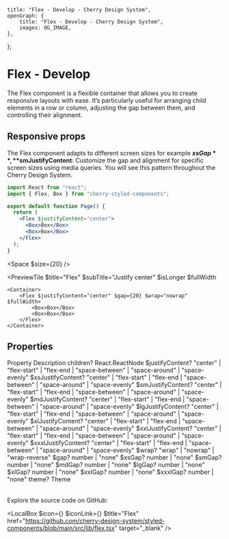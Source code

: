 
	title: "Flex - Develop - Cherry Design System",
	openGraph: {
		title: "Flex - Develop - Cherry Design System",
		images: OG_IMAGE,
	},
};

# Flex - Develop

The Flex component is a flexible container that allows you to create responsive layouts with ease. It’s particularly useful for arranging child elements in a row or column, adjusting the gap between them, and controlling their alignment.

## Responsive props

The Flex component adapts to different screen sizes for example **$xsGap**, **$smJustifyContent**: Customize the gap and alignment for specific screen sizes using media queries. You will see this pattern throughout the Cherry Design System.

```jsx
import React from "react";
import { Flex, Box } from "cherry-styled-components";

export default function Page() {
  return (
    <Flex $justifyContent="center">
      <Box>Box</Box>
      <Box>Box</Box>
    </Flex>
  );
}
```

<Space $size={20} />

<PreviewTile
	$title="Flex"
	$subTitle="Justify center"
	$isLonger
	$fullWidth
>
	<Container>
		<Flex $justifyContent="center" $gap={20} $wrap="nowrap" $fullWidth>
			<Box>Box</Box>
			<Box>Box</Box>
		</Flex>
	</Container>
</PreviewTile>

## Properties

<Table>
	<TableRow>
		<TableHead>Property</TableHead>
		<TableHead>Description</TableHead>
	</TableRow>
	<TableRow>
		<TableData $code>children?</TableData>
		<TableData>React.ReactNode</TableData>
	</TableRow>
	<TableRow>
		<TableData $code>$justifyContent?</TableData>
		<TableData>"center" | "flex-start"	| "flex-end	| "space-between" | "space-around" | "space-evenly"</TableData>
	</TableRow>
	<TableRow>
		<TableData $code>$xsJustifyContent?</TableData>
		<TableData>"center" | "flex-start"	| "flex-end	| "space-between" | "space-around" | "space-evenly"</TableData>
	</TableRow>
	<TableRow>
		<TableData $code>$smJustifyContent?</TableData>
		<TableData>"center" | "flex-start"	| "flex-end	| "space-between" | "space-around" | "space-evenly"</TableData>
	</TableRow>
	<TableRow>
		<TableData $code>$mdJustifyContent?</TableData>
		<TableData>"center" | "flex-start"	| "flex-end	| "space-between" | "space-around" | "space-evenly"</TableData>
	</TableRow>
	<TableRow>
		<TableData $code>$lgJustifyContent?</TableData>
		<TableData>"center" | "flex-start"	| "flex-end	| "space-between" | "space-around" | "space-evenly"</TableData>
	</TableRow>
	<TableRow>
		<TableData $code>$xlJustifyContent?</TableData>
		<TableData>"center" | "flex-start"	| "flex-end	| "space-between" | "space-around" | "space-evenly"</TableData>
	</TableRow>
	<TableRow>
		<TableData $code>$xxlJustifyContent?</TableData>
		<TableData>"center" | "flex-start"	| "flex-end	| "space-between" | "space-around" | "space-evenly"</TableData>
	</TableRow>
	<TableRow>
		<TableData $code>$xxxlJustifyContent?</TableData>
		<TableData>"center" | "flex-start"	| "flex-end	| "space-between" | "space-around" | "space-evenly"</TableData>
	</TableRow>
	<TableRow>
		<TableData $code>$wrap?</TableData>
		<TableData>"wrap" | "nowrap" | "wrap-reverse"</TableData>
	</TableRow>
	<TableRow>
		<TableData $code>$gap?</TableData>
		<TableData>number | "none"</TableData>
	</TableRow>
	<TableRow>
		<TableData $code>$xsGap?</TableData>
		<TableData>number | "none"</TableData>
	</TableRow>
	<TableRow>
		<TableData $code>$smGap?</TableData>
		<TableData>number | "none"</TableData>
	</TableRow>
	<TableRow>
		<TableData $code>$mdGap?</TableData>
		<TableData>number | "none"</TableData>
	</TableRow>
	<TableRow>
		<TableData $code>$lgGap?</TableData>
		<TableData>number | "none"</TableData>
	</TableRow>
	<TableRow>
		<TableData $code>$xlGap?</TableData>
		<TableData>number | "none"</TableData>
	</TableRow>
	<TableRow>
		<TableData $code>$xxlGap?</TableData>
		<TableData>number | "none"</TableData>
	</TableRow>
	<TableRow>
		<TableData $code>$xxxlGap?</TableData>
		<TableData>number | "none"</TableData>
	</TableRow>
	<TableRow>
		<TableData $code>theme?</TableData>
		<TableData>Theme</TableData>
	</TableRow>
</Table>

Explore the source code on GitHub:

<LocalBox
	$icon={<IconFile />}
	$iconLink={<IconGitHub />}
	$title="Flex"
	href="https://github.com/cherry-design-system/styled-components/blob/main/src/lib/flex.tsx"
	target="_blank"
/>
